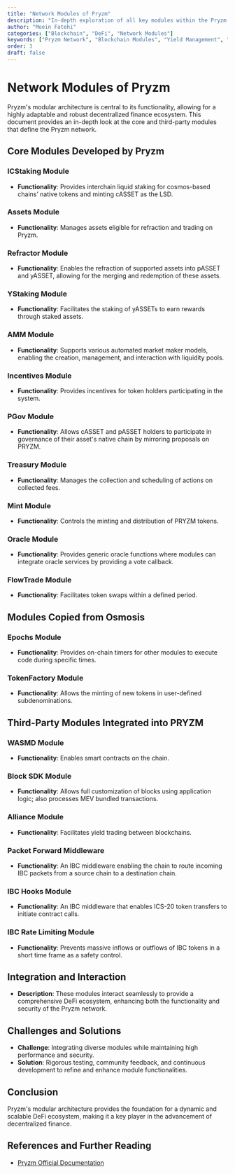 ```yaml
---
title: "Network Modules of Pryzm"
description: "In-depth exploration of all key modules within the Pryzm network, emphasizing their unique functionalities and contributions to decentralized finance and yield management."
author: "Moein Fatehi"
categories: ["Blockchain", "DeFi", "Network Modules"]
keywords: ["Pryzm Network", "Blockchain Modules", "Yield Management", "DeFi", "Tokenization", "Liquid Staking", "Decentralized Systems"]
order: 3
draft: false
---
```


# Network Modules of Pryzm

Pryzm's modular architecture is central to its functionality, allowing for a highly adaptable and robust decentralized finance ecosystem. This document provides an in-depth look at the core and third-party modules that define the Pryzm network.

## Core Modules Developed by Pryzm

### ICStaking Module
- **Functionality**: Provides interchain liquid staking for cosmos-based chains’ native tokens and minting cASSET as the LSD.

### Assets Module
- **Functionality**: Manages assets eligible for refraction and trading on Pryzm.

### Refractor Module
- **Functionality**: Enables the refraction of supported assets into pASSET and yASSET, allowing for the merging and redemption of these assets.

### YStaking Module
- **Functionality**: Facilitates the staking of yASSETs to earn rewards through staked assets.

### AMM Module
- **Functionality**: Supports various automated market maker models, enabling the creation, management, and interaction with liquidity pools.

### Incentives Module
- **Functionality**: Provides incentives for token holders participating in the system.

### PGov Module
- **Functionality**: Allows cASSET and pASSET holders to participate in governance of their asset's native chain by mirroring proposals on PRYZM.

### Treasury Module
- **Functionality**: Manages the collection and scheduling of actions on collected fees.

### Mint Module
- **Functionality**: Controls the minting and distribution of PRYZM tokens.

### Oracle Module
- **Functionality**: Provides generic oracle functions where modules can integrate oracle services by providing a vote callback.

### FlowTrade Module
- **Functionality**: Facilitates token swaps within a defined period.

## Modules Copied from Osmosis

### Epochs Module
- **Functionality**: Provides on-chain timers for other modules to execute code during specific times.

### TokenFactory Module
- **Functionality**: Allows the minting of new tokens in user-defined subdenominations.

## Third-Party Modules Integrated into PRYZM

### WASMD Module
- **Functionality**: Enables smart contracts on the chain.

### Block SDK Module
- **Functionality**: Allows full customization of blocks using application logic; also processes MEV bundled transactions.

### Alliance Module
- **Functionality**: Facilitates yield trading between blockchains.

### Packet Forward Middleware
- **Functionality**: An IBC middleware enabling the chain to route incoming IBC packets from a source chain to a destination chain.

### IBC Hooks Module
- **Functionality**: An IBC middleware that enables ICS-20 token transfers to initiate contract calls.

### IBC Rate Limiting Module
- **Functionality**: Prevents massive inflows or outflows of IBC tokens in a short time frame as a safety control.

## Integration and Interaction
- **Description**: These modules interact seamlessly to provide a comprehensive DeFi ecosystem, enhancing both the functionality and security of the Pryzm network.

## Challenges and Solutions
- **Challenge**: Integrating diverse modules while maintaining high performance and security.
- **Solution**: Rigorous testing, community feedback, and continuous development to refine and enhance module functionalities.

## Conclusion
Pryzm's modular architecture provides the foundation for a dynamic and scalable DeFi ecosystem, making it a key player in the advancement of decentralized finance.

## References and Further Reading
- [Pryzm Official Documentation](https://docs.pryzm.zone/)